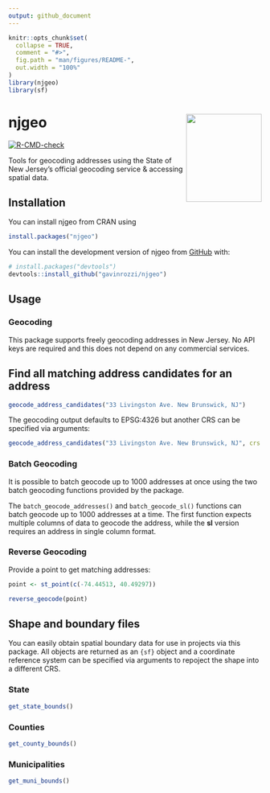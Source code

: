 ```yaml
---
output: github_document
---
```


<!-- README.md is generated from README.Rmd. Please edit that file -->

```r
knitr::opts_chunk$set(
  collapse = TRUE,
  comment = "#>",
  fig.path = "man/figures/README-",
  out.width = "100%"
)
library(njgeo)
library(sf)
```

# njgeo <a href='https://gavinrozzi.github.io/njgeo/'><img src='man/figures/logo.png' align="right" height="175" width="150" /></a>

<!-- badges: start -->
[![R-CMD-check](https://github.com/gavinrozzi/njgeo/actions/workflows/R-CMD-check.yaml/badge.svg)](https://github.com/gavinrozzi/njgeo/actions/workflows/R-CMD-check.yaml)
<!-- badges: end -->

Tools for geocoding addresses using the State of New Jersey's official geocoding service & accessing spatial data.

## Installation

You can install njgeo from CRAN using

``` r
install.packages("njgeo")
```

You can install the development version of njgeo from [GitHub](https://github.com/) with:

``` r
# install.packages("devtools")
devtools::install_github("gavinrozzi/njgeo")
```

## Usage

### Geocoding

This package supports freely geocoding addresses in New Jersey. No API keys are required and this does not depend on any commercial services.

## Find all matching address candidates for an address

```r
geocode_address_candidates("33 Livingston Ave. New Brunswick, NJ")
```

The geocoding output defaults to EPSG:4326 but another CRS can be specified via arguments:

```r
geocode_address_candidates("33 Livingston Ave. New Brunswick, NJ", crs = 3424)
```

### Batch Geocoding

It is possible to batch geocode up to 1000 addresses at once using the two batch geocoding functions provided by the package.

The `batch_geocode_addresses()` and `batch_geocode_sl()` functions can batch geocode up to 1000 addresses at a time. The first function expects multiple columns of data to geocode the address, while the **sl** version requires an address in single column format.

### Reverse Geocoding

Provide a point to get matching addresses:
```r
point <- st_point(c(-74.44513, 40.49297))

reverse_geocode(point)
```

## Shape and boundary files

You can easily obtain spatial boundary data for use in projects via this package. All objects are returned as an `{sf}` object and a coordinate reference system can be specified via arguments to repoject the shape into a different CRS.

### State

```r
get_state_bounds()
```

### Counties

```r
get_county_bounds()
```

### Municipalities

```r
get_muni_bounds()
```
